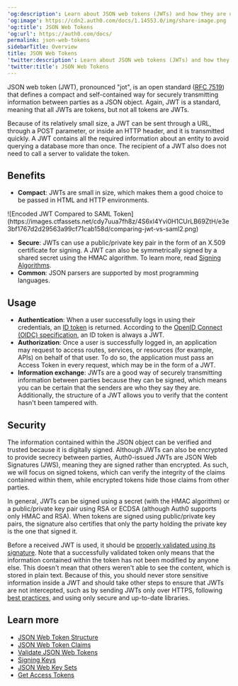---
'og:description': Learn about JSON web tokens (JWTs) and how they are used.
'og:image': https://cdn2.auth0.com/docs/1.14553.0/img/share-image.png
'og:title': JSON Web Tokens
'og:url': https://auth0.com/docs/
permalink: json-web-tokens
sidebarTitle: Overview
title: JSON Web Tokens
'twitter:description': Learn about JSON web tokens (JWTs) and how they are used.
'twitter:title': JSON Web Tokens
---
<Tooltip tip="JSON Web Token (JWT): Standard ID Token format (and often Access Token format) used to represent claims securely between two parties." cta="View Glossary" href="/docs/glossary?term=JSON+web+token">JSON web token</Tooltip> (JWT), pronounced "jot", is an open standard ([RFC 7519](https://tools.ietf.org/html/rfc7519)) that defines a compact and self-contained way for securely transmitting information between parties as a JSON object. Again, JWT is a standard, meaning that all JWTs are tokens, but not all tokens are JWTs.

Because of its relatively small size, a JWT can be sent through a URL, through a POST parameter, or inside an HTTP header, and it is transmitted quickly. A JWT contains all the required information about an entity to avoid querying a database more than once. The recipient of a JWT also does not need to call a server to validate the token.

## Benefits

* **Compact**: JWTs are small in size, which makes them a good choice to be passed in HTML and HTTP environments.

<Frame>![Encoded JWT Compared to SAML Token](https://images.ctfassets.net/cdy7uua7fh8z/4S6xl4Yvi0H1CUrLB69ZtH/e3e3bf1767d2d29563a99cf71cab158d/comparing-jwt-vs-saml2.png)</Frame>

* **Secure**: JWTs can use a public/private key pair in the form of an X.509 certificate for signing. A JWT can also be symmetrically signed by a shared secret using the HMAC algorithm. To learn more, read [Signing Algorithms](/docs/get-started/applications/signing-algorithms).
* **Common**: JSON parsers are supported by most programming languages.

## Usage

* **Authentication**: When a user successfully logs in using their credentials, an [ID token](/docs/secure/tokens/id-tokens) is returned. According to the [OpenID Connect (OIDC) specification](https://openid.net/specs/openid-connect-core-1_0.html#IDToken), an <Tooltip tip="ID Token: Credential meant for the client itself, rather than for accessing a resource." cta="View Glossary" href="/docs/glossary?term=ID+token">ID token</Tooltip> is always a JWT.
* **Authorization**: Once a user is successfully logged in, an application may request to access routes, services, or resources (for example, APIs) on behalf of that user. To do so, the application must pass an <Tooltip tip="Access Token: Authorization credential, in the form of an opaque string or JWT, used to access an API." cta="View Glossary" href="/docs/glossary?term=Access+Token">Access Token</Tooltip> in every request, which may be in the form of a JWT.
* **Information exchange**: JWTs are a good way of securely transmitting information between parties because they can be signed, which means you can be certain that the senders are who they say they are. Additionally, the structure of a JWT allows you to verify that the content hasn't been tampered with.

## Security

The information contained within the JSON object can be verified and trusted because it is digitally signed. Although JWTs can also be encrypted to provide secrecy between parties, Auth0-issued JWTs are JSON Web Signatures (JWS), meaning they are signed rather than encrypted. As such, we will focus on signed tokens, which can verify the integrity of the claims contained within them, while encrypted tokens hide those claims from other parties.

In general, JWTs can be signed using a secret (with the HMAC algorithm) or a public/private key pair using RSA or ECDSA (although Auth0 supports only HMAC and RSA). When tokens are signed using public/private key pairs, the signature also certifies that only the party holding the private key is the one that signed it.

Before a received JWT is used, it should be [properly validated using its signature](/docs/secure/tokens/json-web-tokens/validate-json-web-tokens). Note that a successfully validated token only means that the information contained within the token has not been modified by anyone else. This doesn't mean that others weren't able to see the content, which is stored in plain text. Because of this, you should never store sensitive information inside a JWT and should take other steps to ensure that JWTs are not intercepted, such as by sending JWTs only over HTTPS, following [best practices](/docs/secure/tokens/token-best-practices), and using only secure and up-to-date libraries.

## Learn more

* [JSON Web Token Structure](/docs/secure/tokens/json-web-tokens/json-web-token-structure)
* [JSON Web Token Claims](/docs/secure/tokens/json-web-tokens/json-web-token-claims)
* [Validate JSON Web Tokens](/docs/secure/tokens/json-web-tokens/validate-json-web-tokens)
* [Signing Keys](/docs/get-started/tenant-settings/signing-keys)
* [JSON Web Key Sets](/docs/secure/tokens/json-web-tokens/json-web-key-sets)
* [Get Access Tokens](/docs/secure/tokens/access-tokens/get-access-tokens)